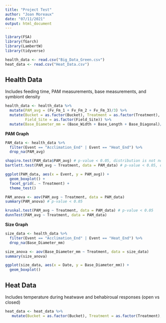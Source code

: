```yaml
---
title: "Project Test"
author: "Joan Moreaux"
date: "07/11/2021"
output: html_document
---
```


```r
library(FSA) 
library(fGarch)
library(LambertW)
library(tidyverse)
```

```r
health_data <- read.csv("Big_Data_Green.csv")
heat_data <- read.csv("Heat_Data.csv")
```

## Health Data
Includes feeding time, PAM measurements, base measurements, and symbiont density 

```r
health_data <- health_data %>% 
  mutate(PAM_avg = (Fv_Fm_1 + Fv_Fm_2 + Fv_Fm_3)/3) %>% 
  mutate(Bucket = as.factor(Bucket), Treatment = as.factor(Treatment), Event = as.factor(Event), 
         Field_Site = as.factor(Field_Site)) %>% 
  mutate(Base_Diameter_mm = (Base_Width + Base_Length + Base_Diagonal)/3)
```

**PAM Graph**
```r
PAM_data <- health_data %>% 
  filter(Event == "Acclimation_End" | Event == "Heat_End") %>%
  drop_na(PAM_avg)

shapiro.test(PAM_data$PAM_avg) # p-value < 0.05, distribution is not normal
bartlett.test(PAM_avg ~ Treatment, data = PAM_data) # p-value < 0.05, does not meet equal variance assumptions
```

```r
ggplot(PAM_data, aes(x = Event, y = PAM_avg)) +
  geom_boxplot() +
  facet_grid(. ~ Treatment) +
  theme_test()
```

```r
PAM_anova <- aov(PAM_avg ~ Treatment, data = PAM_data)
summary(PAM_anova) # p-value < 0.05
```

```r
kruskal.test(PAM_avg ~ Treatment, data = PAM_data) # p-value < 0.05
dunnTest(PAM_avg ~ Treatment, data = PAM_data)
```

**Size Graph**
```r
size_data <- health_data %>% 
  filter(Event == "Acclimation_End" | Event == "Heat_End") %>% 
  drop_na(Base_Diameter_mm)

size_anova <- aov(Base_Diameter_mm ~ Treatment, data = size_data)
summary(size_anova)
```

```r
ggplot(size_data, aes(x = Date, y = Base_Diameter_mm)) +
  geom_boxplot()
```

## Heat Data
Includes temperature during heatwave and behabiroual responses (open vs closed)

```r
heat_data <- heat_data %>% 
   mutate(Bucket = as.factor(Bucket), Treatment = as.factor(Treatment), Field_Site = as.factor(Field_Site))
```


